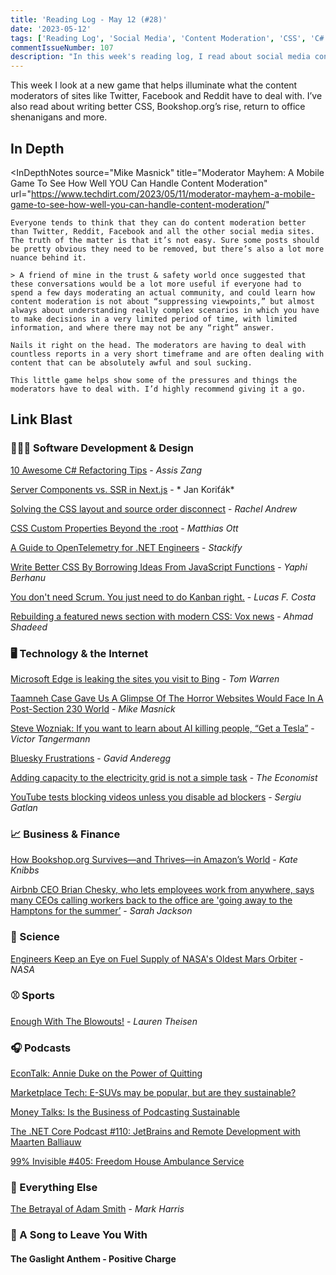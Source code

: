 ```yaml
---
title: 'Reading Log - May 12 (#28)'
date: '2023-05-12'
tags: ['Reading Log', 'Social Media', 'Content Moderation', 'CSS', 'C#', 'Microsoft', 'Electric Vehicles', 'Electric Grid']
commentIssueNumber: 107
description: "In this week's reading log, I read about social media content moderation, writing better CSS, Bookshop.org's rise, return to office shenanigans and more"
---
```


This week I look at a new game that helps illuminate what the content moderators of sites like Twitter, Facebook and Reddit have to deal with. I’ve also read about writing better CSS, Bookshop.org’s rise, return to office shenanigans and more.

## In Depth

<InDepthNotes
    source="Mike Masnick"
    title="Moderator Mayhem: A Mobile Game To See How Well YOU Can Handle Content Moderation"
    url="https://www.techdirt.com/2023/05/11/moderator-mayhem-a-mobile-game-to-see-how-well-you-can-handle-content-moderation/"
>
    Everyone tends to think that they can do content moderation better than Twitter, Reddit, Facebook and all the other social media sites. The truth of the matter is that it’s not easy. Sure some posts should be pretty obvious they need to be removed, but there’s also a lot more nuance behind it.

    > A friend of mine in the trust & safety world once suggested that these conversations would be a lot more useful if everyone had to spend a few days moderating an actual community, and could learn how content moderation is not about “suppressing viewpoints,” but almost always about understanding really complex scenarios in which you have to make decisions in a very limited period of time, with limited information, and where there may not be any “right” answer.

    Nails it right on the head. The moderators are having to deal with countless reports in a very short timeframe and are often dealing with content that can be absolutely awful and soul sucking.

    This little game helps show some of the pressures and things the moderators have to deal with. I’d highly recommend giving it a go.
</InDepthNotes>

## Link Blast

### 👨🏼‍💻 Software Development & Design

[10 Awesome C# Refactoring Tips](https://www.telerik.com/blogs/10-awesome-csharp-refactoring-tips) - *Assis Zang*

[Server Components vs. SSR in Next.js](https://www.webscope.io/blog/server-components-vs-ssr) - * Jan Koriťák*

[Solving the CSS layout and source order disconnect](https://developer.chrome.com/blog/reading-order/) - _Rachel Andrew_

[CSS Custom Properties Beyond the :root](https://matthiasott.com/notes/custom-properties-beyond-the-root) - _Matthias Ott_

[A Guide to OpenTelemetry for .NET Engineers](https://stackify.com/opentelemetry-dotnet/) - _Stackify_

[Write Better CSS By Borrowing Ideas From JavaScript Functions](https://www.smashingmagazine.com/2023/04/write-better-css-borrow-ideas-javascript-functions/) - _Yaphi Berhanu_

[You don't need Scrum. You just need to do Kanban right.](https://lucasfcosta.com/2022/10/02/scrum-versus-kanban.html) - _Lucas F. Costa_

[Rebuilding a featured news section with modern CSS: Vox news](https://ishadeed.com/article/rebuild-featured-news-modern-css/) - _Ahmad Shadeed_

### 🖥 Technology & the Internet

[Microsoft Edge is leaking the sites you visit to Bing](https://www.theverge.com/2023/4/25/23697532/microsoft-edge-browser-url-leak-bing-privacy) - *Tom Warren*

[Taamneh Case Gave Us A Glimpse Of The Horror Websites Would Face In A Post-Section 230 World](https://www.techdirt.com/2023/03/01/taamneh-case-gave-us-a-glimpse-of-the-horror-websites-would-face-in-a-post-section-230-world/) - *Mike Masnick*

[Steve Wozniak: If you want to learn about AI killing people, “Get a Tesla”](https://futurism.com/the-byte/steve-wozniak-ai-killing-people-tesla) - _Victor Tangermann_

[Bluesky Frustrations](https://anderegg.ca/2023/05/09/bluesky-frustrations) - _Gavid Anderegg_

[Adding capacity to the electricity grid is not a simple task](https://www.economist.com/technology-quarterly/2023/04/05/adding-capacity-to-the-electricity-grid-is-not-a-simple-task) - _The Economist_

[YouTube tests blocking videos unless you disable ad blockers](https://www.bleepingcomputer.com/news/technology/youtube-tests-blocking-videos-unless-you-disable-ad-blockers/) - _Sergiu Gatlan_

### 📈 Business & Finance

[How Bookshop.org Survives—and Thrives—in Amazon’s World](https://www.wired.com/story/books-bookshop-org-thrives-amazon-world/) - *Kate Knibbs*

[Airbnb CEO Brian Chesky, who lets employees work from anywhere, says many CEOs calling workers back to the office are 'going away to the Hamptons for the summer’](https://www.businessinsider.com/airbnb-brian-chesky-ceos-mandating-return-to-office-going-hamptons-2023-5) - _Sarah Jackson_

### 🔬 Science

[Engineers Keep an Eye on Fuel Supply of NASA's Oldest Mars Orbiter](https://mars.nasa.gov/news/9365/engineers-keep-an-eye-on-fuel-supply-of-nasas-oldest-mars-orbiter/) - *NASA*

### ⚾ Sports

[Enough With The Blowouts!](https://defector.com/enough-with-the-blowouts) - _Lauren Theisen_

### 🎧 Podcasts

[EconTalk: Annie Duke on the Power of Quitting](https://www.econtalk.org/annie-duke-on-the-power-of-quitting/)

[Marketplace Tech: E-SUVs may be popular, but are they sustainable?](https://www.marketplace.org/shows/marketplace-tech/e-suvs-may-be-popular-but-are-they-sustainable/)

[Money Talks: Is the Business of Podcasting Sustainable](https://www.economist.com/podcasts/2023/05/04/is-the-business-of-podcasting-sustainable)

[The .NET Core Podcast #110: JetBrains and Remote Development with Maarten Balliauw](https://dotnetcore.show/episode-110-jet-brains-and-remote-development-with-maarten-balliauw/)

[99% Invisible #405: Freedom House Ambulance Service](https://99percentinvisible.org/episode/freedom-house-ambulance-service/)

### 🎒 Everything Else

[The Betrayal of Adam Smith](https://newrepublic.com/article/170242/betrayal-adam-smith) - _Mark Harris_

### 🎵 A Song to Leave You With

#### The Gaslight Anthem - Positive Charge

<YouTubeEmbed id="Rymbk5I_WlA" title="The Gaslight Anthem - Positive Charge" />
